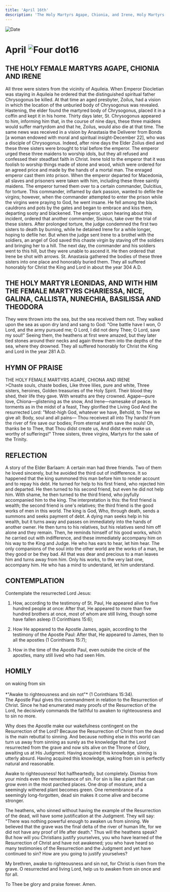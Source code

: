 ```yaml
---
title: 'April 16th'
description: 'The Holy Martyrs Agape, Chionia, and Irene, Holy Martyrs Leonidas, Chariessa, Nice, Galina, Callista, Nunechia, Basilissa, and Theodora'
---
```


<RunningHead />
<Image src="/title-imprint.png" height={68} width={50} alt="Date" className="title-imprint"/>

# <div id="date">April <Image className="four-dot" src="/four-dot.png" height={15} width={15} alt="Four dot" />16</div>

## THE HOLY FEMALE MARTYRS AGAPE, CHIONIA AND IRENE

All three were sisters from the vicinity of Aquileia. When Emperor Diocletian was staying in Aquileia he ordered that the distinguished spiritual father Chrysogonus be killed. At that time an aged presbyter, Zoilus, had a vision in which the location of the unburied body of Chrysogonus was revealed. Hastening, the elder found the martyred body of Chrysogonus, placed it in a coffin and kept it in his home. Thirty days later, St. Chrysogonus appeared to him, informing him that, in the course of nine days, these three maidens would suffer martyrdom and that he, Zoilus, would also die at that time. The same news was received in a vision by Anastasia the Deliverer from Bonds [a woman endowed with moral and spiritual insight-December 22], who was a disciple of Chrysogonus. Indeed, after nine days the Elder Zoilus died and these three sisters were brought to trial before the emperor. The emperor urged these three maidens to worship idols, but they all refused and confessed their steadfast faith in Christ. Irene told to the emperor that it was foolish to worship things made of stone and wood, which were ordered for an agreed price and made by the hands of a mortal man. The enraged emperor cast them into prison. When the emperor departed for Macedonia, all slaves and prisoners were taken with him, including these three saintly maidens. The emperor turned them over to a certain commander, Dulcitius, for torture. This commander, inflamed by dark passion, wanted to defile the virgins; however, when the commander attempted to enter the prison while the virgins were praying to God, he went insane. He fell among the black cauldrons and pots by the gates and began to embrace and kiss them, departing sooty and blackened. The emperor, upon hearing about this incident, ordered that another commander, Sisinius, take over the trial of these sisters. After prolonged torture, the judge condemned the first two sisters to death by burning, while he detained Irene for a while longer, hoping to defile her. But when the judge sent Irene to a brothel with the soldiers, an angel of God saved this chaste virgin by staving off the soldiers and bringing her to a hill. The next day, the commander and his soldiers went to this hill, but they were unable to ascend it. He then ordered that Irene be shot with arrows. St. Anastasia gathered the bodies of these three sisters into one place and honorably buried them. They all suffered honorably for Christ the King and Lord in about the year 304 A.D.

## THE HOLY MARTYR LEONIDAS, AND WITH HIM THE FEMALE MARTYRS CHARIESSA, NICE, GALINA, CALLISTA, NUNECHIA, BASILISSA AND THEODORA

They were thrown into the sea, but the sea received them not. They walked upon the sea as upon dry land and sang to God: "One battle have I won, O Lord, and the army pursued me; O Lord, I did not deny Thee; O Lord, save my soul!" Seeing them, the heathens at first were amazed, but they later tied stones around their necks and again threw them into the depths of the sea, where they drowned. They all suffered honorably for Christ the King and Lord in the year 281 A.D.


## HYMN OF PRAISE
<div style={{textAlign:'center', color:'crimson', fontWeight:'bold'}}>
THE HOLY FEMALE MARTYRS AGAPE, CHIONA AND IRENE
</div>
>Chaste souls, chaste bodies,  
Like three lilies, pure and white,  
Three sisters, heroines,  
Golden treasuries of the Holy Spirit.  
Their blood they shed, their life they gave.  
With wreaths are they crowned.  
Agape—pure love,  
Chiona—glistening as the snow,  
And Irene—namesake of peace.  
In torments as in the midst of a feast,  
They glorified the Living God  
And the resurrected Lord:  
"Most-high God, whatever we have,  
Behold, to Thee we give all:  
Body, soul and all pains—  
Thou receivest all into Thy hands!  
From the river of fire save our bodies;  
From eternal wrath save the souls!  
Oh, thanks be to Thee, that Thou didst create us,  
And didst even make us worthy of sufferings!"  
Three sisters, three virgins,  
Martyrs for the sake of the Trinity.  


## REFLECTION

A story of the Elder Barlaam: A certain man had three friends. Two of them he loved sincerely, but he avoided the third out of indifference. It so happened that the king summoned this man before him to render account and to repay his debt. He turned for help to his first friend, who rejected him and departed. He then turned to his second friend, but even he did not help him. With shame, he then turned to the third friend, who joyfully accompanied him to the king. The interpretation is this: the first friend is wealth; the second friend is one's relatives; the third friend is the good works of men in this world. The king is God, Who, through death, sends a summons and seeks payment of debt. A dying man seeks help in his wealth, but it turns away and passes on immediately into the hands of another owner. He then turns to his relatives, but his relatives send him off alone and they remain. Then, he reminds himself of his good works, which he carried out with indifference, and these immediately accompany him on his way to the King and Judge. He who has ears to hear, let him hear. The only companions of the soul into the other world are the works of a man, be they good or be they bad. All that was dear and precious to a man leaves him and turns away from him. Only his works, to the very last one, accompany him. He who has a mind to understand, let him understand.


## CONTEMPLATION

Contemplate the resurrected Lord Jesus:

1. How, according to the testimony of St. Paul, He appeared alive to five hundred people at once: After that, He appeared to more than five hundred brothers at once, most of whom are still living, though some have fallen asleep (1 Corinthians 15:6);

2. How He appeared to the Apostle James, again, according to the testimony of the Apostle Paul: After that, He appeared to James, then to all the apostles (1 Corinthians 15:7);

3. How in the time of the Apostle Paul, even outside the circle of the apostles, many still lived who had seen Him.


## HOMILY
<div style={{textAlign:'center', color:'crimson', fontWeight:'bold'}}>
on waking from sin
</div><br />
<div style={{textAlign:'right'}}>
*"Awake to righteousness and sin not"* (1 Corinthians 15:34).
</div>
The Apostle Paul gives this commandment in relation to the Resurrection of Christ. Since he had enumerated many proofs of the Resurrection of the Lord, he decisively commands the faithful to awaken to righteousness and to sin no more.

Why does the Apostle make our wakefulness contingent on the Resurrection of the Lord? Because the Resurrection of Christ from the dead is the main rebuttal to sinning. And because nothing else in this world can turn us away from sinning as surely as the knowledge that the Lord resurrected from the grave and now sits alive on the Throne of Glory, awaiting us at His Judgment. Having acquired this knowledge, sinning is utterly absurd. Having acquired this knowledge, waking from sin is perfectly natural and reasonable.

Awake to righteousness! Not halfheartedly, but completely. Dismiss from your minds even the remembrance of sin. For sin is like a plant that can grow even in the most parched places. One drop of moisture, and a seemingly withered plant becomes green. One remembrance of a seemingly long-forgotten, dead sin makes it come alive and become stronger.

The heathens, who sinned without having the example of the Resurrection of the dead, will have some justification at the Judgment. They will say: "There was nothing powerful enough to awaken us from sinning. We believed that the grave was the final delta of the river of human life, for we did not have any proof of life after death." Thus will the heathens speak? But how will you Christians justify yourselves, you who have learned of the Resurrection of Christ and have not awakened; you who have heard so many testimonies of the Resurrection and the Judgment and yet have continued to sin? How are you going to justify yourselves?

My brethren, awake to righteousness and sin not, for Christ is risen from the grave. O resurrected and living Lord, help us to awaken from sin once and for all.

To Thee be glory and praise forever. Amen.